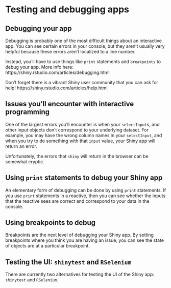 # Testing and debugging apps

## Debugging your app

Debugging is probably one of the most difficult things about an interactive app. You can see certain errors in your console, but they aren't usually very helpful because these errors aren't localized to a line number.

Instead, you'll have to use things like `print` statements and `breakpoints` to debug your app. More info here: https://shiny.rstudio.com/articles/debugging.html

Don't forget there is a vibrant Shiny user community that you can ask for help! https://shiny.rstudio.com/articles/help.html

## Issues you'll encounter with interactive programming

One of the largest errors you'll encounter is when your `selectInput`s, and other input objects don't correspond to your underlying dataset. For example, you may have the wrong column names in your `selectInput`, and when you try to do something with that `input` value, your Shiny app will return an error.

Unfortunately, the errors that `shiny` will return in the browser can be somewhat cryptic. 

## Using `print` statements to debug your Shiny app

An elementary form of debugging can be done by using `print` statements. If you use `print` statements in a reactive, then you can see whether the inputs that the reactive sees are correct and correspond to your data in the console. 

## Using breakpoints to debug

Breakpoints are the next level of debugging your Shiny app. By setting breakpoints where you think you are having an issue, you can see the state of objects are at a particular breakpoint.

## Testing the UI: `shinytest` and `RSelenium`

There are currently two alternatives for testing the UI of the Shiny app: `shinytest` and `RSelenium`.